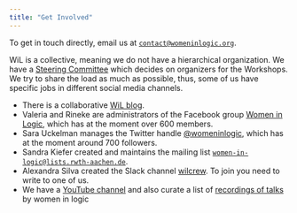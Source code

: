 ```yaml
---
title: "Get Involved"
---
```


To get in touch directly, email us at [<i class="bi bi-envelope-at"></i> `contact@womeninlogic.org`](mailto:contact@womeninlogic.org).

WiL is a collective, meaning we do not have a hierarchical organization.
We have a [Steering Committee](/governance/) which decides on organizers for the Workshops.
We try to share the load as much as possible, thus, some of us have specific jobs in different social media channels.

- There is a collaborative [<i class="bi bi-pen"></i> WiL blog](https://blog.womeninlogic.org).
- Valeria and Rineke are administrators of the Facebook group [<i class="bi bi-facebook"></i> Women in Logic](https://www.facebook.com/groups/WomenInLogic/), which has at the moment over 600 members.
- Sara Uckelman manages the Twitter handle [<i class="bi bi-twitter"></i> @womeninlogic](https://twitter.com/womeninlogic1), which has at the moment around 700 followers.
- Sandra Kiefer created and maintains the mailing list [<i class="bi bi-envelope-at"></i> `women-in-logic@lists.rwth-aachen.de`](https://lists.rwth-aachen.de/postorius/lists/women-in-logic.lists.rwth-aachen.de/).
- Alexandra Silva created the Slack channel [<i class="bi bi-slack"></i> wilcrew](https://wilcrew.slack.com). To join you need to write to one of us.
- We have a [<i class="bi bi-youtube"></i> YouTube channel](https://www.youtube.com/channel/UCZ9kBgUc1cIfs5SATW7jbRg) and also curate a list of [<i class="bi bi-camera-reels"></i> recordings of talks](https://womeninlogic.github.io/RecordedTalks/) by women in logic
